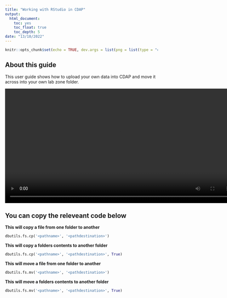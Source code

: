 ```yaml
---
title: "Working with RStudio in CDAP"
output:
  html_document:
    toc: yes
    toc_float: true
    toc_depth: 5
date: "13/10/2022"
---
```


```r
knitr::opts_chunk$set(echo = TRUE, dev.args = list(png = list(type = "cairo")))
```




## About this guide  

This user guide shows how to upload your own data into CDAP and move it across into your own lab zone folder.


![](images/Moving_data_compressed.mp4){#id .class width=150%}

## You can copy the releveant code below

**This will copy a file from one folder to another**

```python
dbutils.fs.cp('<pathname>', '<pathdestination>')
```

**This will copy a folders contents to another folder**

```python
dbutils.fs.cp('<pathname>', '<pathdestination>', True)
```

**This will move a file from one folder to another**

```python
dbutils.fs.mv('<pathname>', '<pathdestination>')
```

**This will move a folders contents to another folder**

```python
dbutils.fs.mv('<pathname>', '<pathdestination>', True)
```